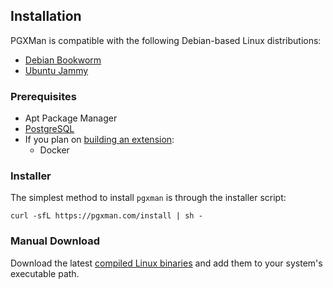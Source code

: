 ## Installation

PGXMan is compatible with the following Debian-based Linux distributions:

- [Debian Bookworm](https://www.debian.org/releases/bookworm)
- [Ubuntu Jammy](https://releases.ubuntu.com/jammy)

### Prerequisites

- Apt Package Manager
- [PostgreSQL](installing_postgres.md)
- If you plan on [building an extension](building_an_extension.md):
  - Docker

### Installer

The simplest method to install `pgxman` is through the installer script:

```console
curl -sfL https://pgxman.com/install | sh -
```

### Manual Download

Download the latest [compiled Linux
binaries](https://github.com/pgxman/release/releases/) and add them to your
system's executable path.
